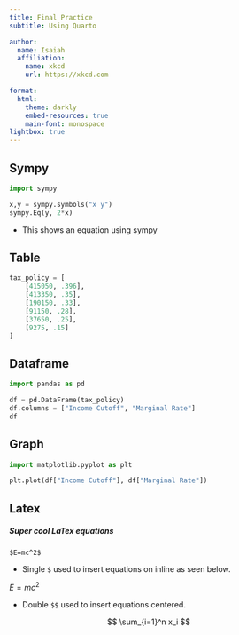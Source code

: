 ```yaml
---
title: Final Practice
subtitle: Using Quarto

author:
  name: Isaiah
  affiliation:
    name: xkcd
    url: https://xkcd.com

format:
  html:
    theme: darkly
    embed-resources: true
    main-font: monospace
lightbox: true
---
```


## Sympy
```python
import sympy

x,y = sympy.symbols("x y")
sympy.Eq(y, 2*x)
```
- This shows an equation using sympy

## Table
```python
tax_policy = [
    [415050, .396],
    [413350, .35],
    [190150, .33],
    [91150, .28],
    [37650, .25],
    [9275, .15]
]
```

## Dataframe
```python
import pandas as pd

df = pd.DataFrame(tax_policy)
df.columns = ["Income Cutoff", "Marginal Rate"]
df
```

## Graph
```python
import matplotlib.pyplot as plt

plt.plot(df["Income Cutoff"], df["Marginal Rate"])
```

## Latex
##### Super cool LaTex equations


`$E=mc^2$`

- Single `$` used to insert equations on inline as seen below.

$E=mc^2$


```{=latex}
$$
\sum_{i=1}^n x_i 
$$
```

- Double `$$` used to insert equations centered.

$$
\sum_{i=1}^n x_i 
$$

